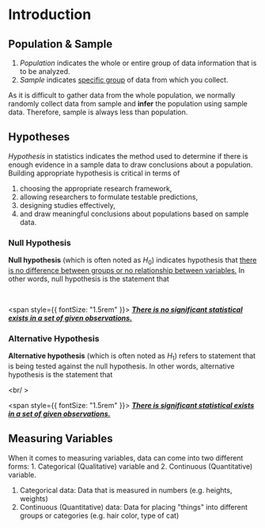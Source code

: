 
# Introduction

## Population & Sample

1. _Population_ indicates the whole or entire group of data information that is to be analyzed.
2. _Sample_ indicates <u>specific group</u> of data from which you collect.

As it is difficult to gather data from the whole population, we normally randomly collect data from sample and **infer** the population using sample data.
Therefore, sample is always less than population.

## Hypotheses

_Hypothesis_ in statistics indicates the method used to determine if there is enough evidence in a sample data to draw conclusions about a population.
Building appropriate hypothesis is critical in terms of

1. choosing the appropriate research framework,
2. allowing researchers to formulate testable predictions,
3. designing studies effectively,
4. and draw meaningful conclusions about populations based on sample data.

### Null Hypothesis

**Null hypothesis** (which is often noted as $H_0$) indicates hypothesis that <u>there is no difference between groups or no relationship between variables.</u>
In other words, null hypothesis is the statement that

<br />

<span style={{ fontSize: "1.5rem" }}>
  <u>
    ***There is no significant statistical exists in a set of given
    observations.***
  </u>
</span>

### Alternative Hypothesis

**Alternative hypothesis** (which is often noted as $H_1$) refers to statement that is being tested against the null hypothesis.
In other words, alternative hypothesis is the statement that

<br/ >

<span style={{ fontSize: "1.5rem" }}>
  <u>
    ***There is significant statistical exists in a set of given
    observations.***
  </u>
</span>

## Measuring Variables

When it comes to measuring variables, data can come into two different forms: 1. Categorical (Qualitative) variable and 2. Continuous (Quantitative) variable.

1. Categorical data: Data that is measured in numbers (e.g. heights, weights)
2. Continuous (Quantitative) data: Data for placing "things" into different groups or categories (e.g. hair color, type of cat)
